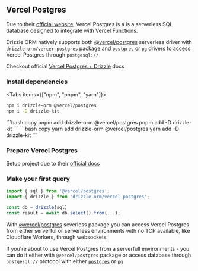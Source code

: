 
## Vercel Postgres

Due to their [official website](https://vercel.com/docs/storage/vercel-postgres),
Vercel Postgres is a is a serverless SQL database designed to integrate with Vercel Functions.

Drizzle ORM natively supports both [@vercel/postgres](https://github.com/neondatabase/serverless) serverless
driver with `drizzle-orm/vercer-postgres` package and [`postgres`](./postgresjs) or [`pg`](./node-postgres)
drivers to access Vercel Postgres through `postgesql://`

Checkout official [Vercel Postgres + Drizzle](https://vercel.com/docs/storage/vercel-postgres/using-an-orm#drizzle) docs

<Steps>

### Install dependencies

<Tabs items={["npm", "pnpm", "yarn"]}>
<Tab>
```bash copy 
npm i drizzle-orm @vercel/postgres 
npm i -D drizzle-kit 
```
</Tab>
<Tab>
```bash copy 
pnpm add drizzle-orm @vercel/postgres 
pnpm add -D drizzle-kit
```
</Tab>
<Tab>
```bash copy 
yarn add drizzle-orm @vercel/postgres 
yarn add -D drizzle-kit
```
</Tab>
</Tabs>

### Prepare Vercel Postgres

Setup project due to their [official docs](https://vercel.com/docs/storage/vercel-postgres/quickstart)  

### Make your first query

```typescript copy filename="index.ts"
import { sql } from '@vercel/postgres';
import { drizzle } from 'drizzle-orm/vercel-postgres';

const db = drizzle(sql)
const result = await db.select().from(...);
```
</Steps>

With [@vercel/postgres](https://github.com/neondatabase/serverless) severless package
you can access Vercel Postgres from either serverful or serverless environments with no TCP available,
like Cloudflare Workers, through websockets.  
  
If you're about to use Vercel Postgres from a serverfull environments - you can do it
either with `@vercel/postgres` package or access database through `postgesql://` protocol
with either [`postgres`](./postgresjs) or [`pg`](./node-postgres)